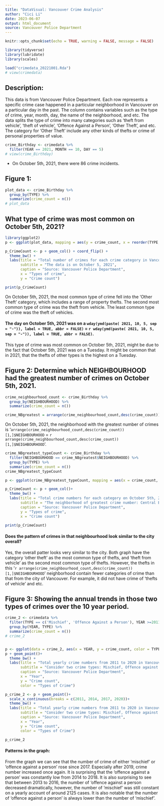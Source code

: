 ---
title: "DataVisual: Vancouver Crime Analysis"
author: "Cici Li"
date: 2023-06-07
output: html_document
source: Vancouver Police Department
---

```{r setup, include=FALSE}
knitr::opts_chunk$set(echo = TRUE, warning = FALSE, message = FALSE)
```

```{r, include=FALSE}
library(tidyverse)
library(lubridate)
library(scales)
```

```{r}
load("crimedata_20221001.Rda")
# view(crimedata)
```

## Description:

This data is from Vancouver Police Department. Each row represents a specific crime case happened in a particular neighborhood in Vancouver on a particular day in the past. The column contains variables such as the type of crime, year, month, day, the name of the neighborhood, and etc. The data splits the type of crime into many categories such as 'theft from vehicle', 'theft of vehicle', 'Offence Against a Person', 'Other Theft', and etc. The category for 'Other Theft' include any other kinds of thefts or crime of personal properties of value.


```{r}
crime_Birthday <- crimedata %>%
  filter(YEAR == 2021, MONTH == 10, DAY == 5)
# view(crime_Birthday)
```

* On October 5th, 2021, there were 86 crime incidents.



## Figure 1:

```{r}
plot_data <- crime_Birthday %>%
  group_by(TYPE) %>%
  summarize(crime_count = n())
# plot_data
```

## What type of crime was most common on October 5th, 2021? 

```{r}
library(ggplot2)
p <- ggplot(plot_data, mapping = aes(y = crime_count, x = reorder(TYPE, crime_count)))

p_CrimeCount <- p + geom_col() + coord_flip() +
  theme_bw() + 
  labs(title = "Total number of crimes for each crime category in Vancouver", 
       subtitle = "The data is on October 5, 2021", 
       caption = "Source: Vancouver Police Department",
       x = "Types of crime",
       y = "Crime count")

print(p_CrimeCount)
```

On October 5th, 2021, the most common type of crime fell into the 'Other Theft' category, which includes a range of property thefts. The second most common type of crime was the theft from vehicle. The least common type of crime was the theft of vehicles.

#### The day on October 5th, 2021 was on a `wday(ymd(paste( 2021, 10, 5, sep = "-")), label = TRUE, abbr = FALSE)` = `r wday(ymd(paste( 2021, 10, 5, sep = "-")), label = TRUE, abbr = FALSE)`.

This type of crime was most common on October 5th, 2021, might be due to the fact that October 5th, 2021 was on a Tuesday. It might be common that in 2021, that the thefts of other types is the highest on a Tuesday.


## Figure 2: Determine which NEIGHBOURHOOD had the greatest number of crimes on October 5th, 2021. 

```{r}
crime_neighbourhood_count <- crime_Birthday %>%
  group_by(NEIGHBOURHOOD) %>%
  summarize(crime_count = n())

crime_NBgreatest = arrange(crime_neighbourhood_count,desc(crime_count))[1,]
```

On October 5th, 2021, the neighborhood with the greatest number of crimes is '`arrange(crime_neighbourhood_count,desc(crime_count))[1,]$NEIGHBOURHOOD` = `r arrange(crime_neighbourhood_count,desc(crime_count))[1,]$NEIGHBOURHOOD`'.

```{r}
crime_NBgreatest_typeCount <- crime_Birthday %>%
  filter(NEIGHBOURHOOD == crime_NBgreatest$NEIGHBOURHOOD) %>%
  group_by(TYPE) %>%
  summarize(crime_count = n())
crime_NBgreatest_typeCount

p <- ggplot(crime_NBgreatest_typeCount, mapping = aes(x = crime_count, y = reorder(TYPE, crime_count)))

p_CrimeCount <- p + geom_col()+
  theme_bw() + 
  labs(title = "Total crime numbers for each category on October 5th, 2021", 
       subtitle = "The neighborhood of greatest crime number: Central Business District", 
       caption = "Source: Vancouver Police Department",
       y = "Types of crime",
       x = "Crime count")

print(p_CrimeCount)
```

#### Does the pattern of crimes in that neighbourhood look similar to the city overall?
Yes, the overall patter looks very similar to the city. Both graph have the category 'other theft' as the most common type of thefts, and 'theft from vehicle' as the second most common type of thefts. However, the thefts in this '`r arrange(crime_neighbourhood_count,desc(crime_count))[1,]$NEIGHBOURHOOD`' neighborhood contain fewer categories of crime than that from the city of Vancouver. For example, it did not have crime of 'thefts of vehicle' and etc.


## Figure 3: Showing the annual trends in those two types of crimes over the 10 year period.

```{r}
crime_2 <- crimedata %>%
  filter(TYPE == c('Mischief', 'Offence Against a Person'), YEAR >=2011, YEAR <2021) %>%
  group_by(YEAR, TYPE) %>%
  summarize(crime_count = n())
# crime_2


p <- ggplot(data = crime_2, aes(x = YEAR, y = crime_count, color = TYPE))
p + geom_point()+ 
  theme_bw() + 
  labs(title = "Total yearly crime numbers from 2011 to 2020 in Vancouver", 
       subtitle = "Consider two crime types: Mischief, Offence against a person", 
       caption = "Source: Vancouver Police Department",
       x = "Year",
       y = "Crime count",
       color = "Types of Crime")

p_crime_2 <- p + geom_point()+ 
  scale_x_continuous(breaks = c(2011, 2014, 2017, 2020))+
  theme_bw() + 
  labs(title = "Total yearly crime numbers from 2011 to 2020 in Vancouver", 
       subtitle = "Consider two crime types: Mischief, Offence against a person", 
       caption = "Source: Vancouver Police Department",
       x = "Year",
       y = "Crime count",
       color = "Types of Crime")

p_crime_2
```

#### Patterns in the graph: 

From the graph we can see that the number of crime of either 'mischief' or 'offence against a person' rose since 2017. Especially after 2019, crime number increased once again. 
It is surprising that the 'offence against a person' was constantly low from 2014 to 2018. It is also surprising to see that between 2013 to 2016, the number of 'offence against a person decreased dramatically, however, the number of 'mischief' was still constant on a yearly account of around 2125 cases.
It is also notable that the number of 'offence against a person' is always lower than the number of 'mischief'. 

